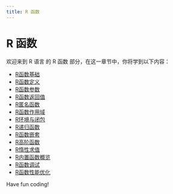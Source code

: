 ```yaml
---
title: R 函数
---
```


# R 函数

欢迎来到 R 语言 的 R 函数 部分，在这一章节中，你将学到以下内容：

- [R函数基础](./0-r-function-basics.mdx)
- [R函数定义](./1-r-function-definition.mdx)
- [R函数参数](./2-r-function-parameters.mdx)
- [R函数返回值](./3-r-function-return-value.mdx)
- [R匿名函数](./4-r-anonymous-function.mdx)
- [R函数作用域](./5-r-function-scope.mdx)
- [R环境与闭包](./6-r-environment-and-closure.mdx)
- [R递归函数](./7-r-recursive-function.mdx)
- [R函数嵌套](./8-r-function-nesting.mdx)
- [R高阶函数](./9-rhigher-order-functions.mdx)
- [R惰性求值](./10-r-lazy-evaluation.mdx)
- [R内置函数概览](./11-overview-of-r-built-in-functions.mdx)
- [R函数调试](./12-r-function-debugging.mdx)
- [R函数性能优化](./13-r-function-performance-optimization.mdx)

Have fun coding!
